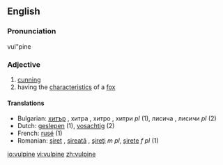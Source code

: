 ==English==

===Pronunciation===
vul"pine

===Adjective===
{{en-adj}}

# [[cunning]]
# having the [[characteristic]]s of a [[fox]]

====Translations====
*Bulgarian: [[хитър]] {{m}}, хитра {{f}}, хитро {{n}}, хитри ''pl'' (1), лисича {{f}}, лисичи ''pl'' (2)
*Dutch: [[geslepen]] (1), [[vosachtig]] (2)
*French: [[rusé]] (1)
*Romanian: [[şiret]] {{m}}, [[şireată]] {{f}}, [[şireţi]] ''m pl'', [[şirete]] ''f pl'' (1)

[[io:vulpine]]
[[vi:vulpine]]
[[zh:vulpine]]